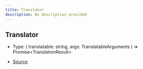 ```yaml
---
title: Translator
description: No description provided
---
```


## Translator

- Type: (
  translatable: string,
  args: TranslatableArguments
) => Promise\<TranslationResult>

- [Source](https://github.com/underctrl-io/commandkit/blob/f8cc07d11d2ae5ed7f529adff1649936223e27b2/packages/commandkit/src/app/i18n/Localization.ts#L20)